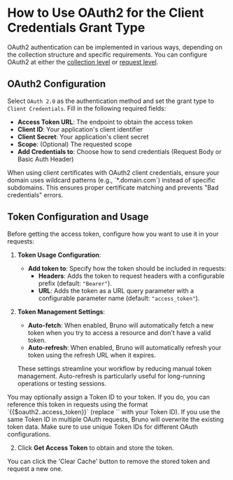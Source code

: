 
# How to Use OAuth2 for the Client Credentials Grant Type

OAuth2 authentication can be implemented in various ways, depending on the collection structure and specific requirements. You can configure OAuth2 at either the [collection level](/auth/oauth2-experimental/collection-level-configuration) or [request level](/auth/oauth2-experimental/request-level-configuration).

## OAuth2 Configuration

Select `OAuth 2.0` as the authentication method and set the grant type to `Client Credentials`. Fill in the following required fields:

- **Access Token URL**: The endpoint to obtain the access token
- **Client ID**: Your application's client identifier
- **Client Secret**: Your application's client secret
- **Scope**: (Optional) The requested scope
- **Add Credentials to**: Choose how to send credentials (Request Body or Basic Auth Header)

<Callout type="warning">
When using client certificates with OAuth2 client credentials, ensure your domain uses wildcard patterns (e.g., `*.domain.com`) instead of specific subdomains. This ensures proper certificate matching and prevents "Bad credentials" errors.
</Callout>

## Token Configuration and Usage

Before getting the access token, configure how you want to use it in your requests:

1. **Token Usage Configuration**:
   - **Add token to**: Specify how the token should be included in requests:
     - **Headers**: Adds the token to request headers with a configurable prefix (default: `"Bearer"`).
     - **URL**: Adds the token as a URL query parameter with a configurable parameter name (default: `"access_token"`).

2. **Token Management Settings**:
   - **Auto-fetch**: When enabled, Bruno will automatically fetch a new token when you try to access a resource and don't have a valid token.
   - **Auto-refresh**: When enabled, Bruno will automatically refresh your token using the refresh URL when it expires.

   These settings streamline your workflow by reducing manual token management. Auto-refresh is particularly useful for long-running operations or testing sessions.

<Callout type="info">
  You may optionally assign a Token ID to your token. If you do, you can reference this token in requests using the format `{{$oauth2.<tokenId>.access_token}}` (replace `<tokenId>` with your Token ID).
</Callout>

<Callout> 
  If you use the same Token ID in multiple OAuth requests, Bruno will overwrite the existing token data. Make sure to use unique Token IDs for different OAuth configurations.
</Callout>

2. Click **Get Access Token** to obtain and store the token.

<Callout type="info">
  You can click the 'Clear Cache' button to remove the stored token and request a new one.
</Callout>

